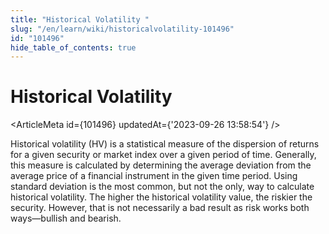 ```yaml
---
title: "Historical Volatility "
slug: "/en/learn/wiki/historicalvolatility-101496"
id: "101496"
hide_table_of_contents: true
---
```



# Historical Volatility 

<ArticleMeta id={101496} updatedAt={'2023-09-26 13:58:54'} />
<div className='border-solid border-b border-t-0 my-4 border-[var(--ifm-color-gray-300)]' />

Historical volatility (HV) is a statistical measure of the dispersion of returns for a given security or market index over a given period of time. Generally, this measure is calculated by determining the average deviation from the average price of a financial instrument in the given time period. Using standard deviation is the most common, but not the only, way to calculate historical volatility. The higher the historical volatility value, the riskier the security. However, that is not necessarily a bad result as risk works both ways—bullish and bearish.
